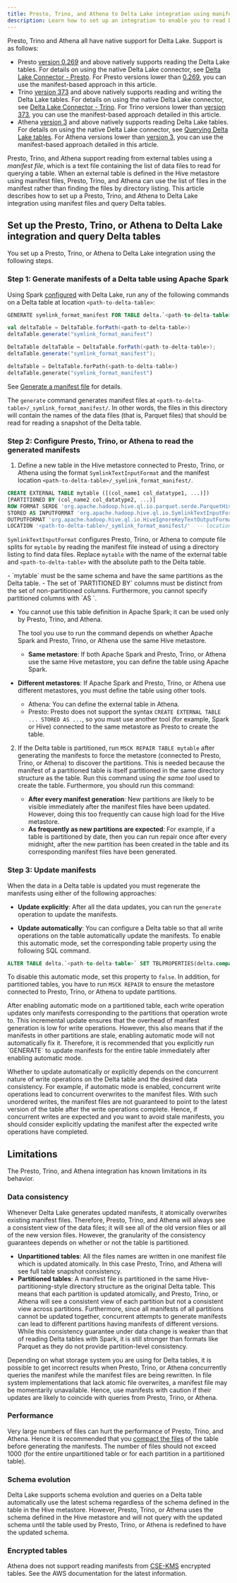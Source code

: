```yaml
---
title: Presto, Trino, and Athena to Delta Lake integration using manifests
description: Learn how to set up an integration to enable you to read Delta tables from Presto, Trino, and Athena.
---
```



<Aside type="caution" title="Important">

Presto, Trino and Athena all have native support for Delta Lake. Support is as follows:

- Presto [version 0.269](https://prestodb.io/docs/0.269/release/release-0.269.html#delta-lake-connector-changes) and above natively supports reading the Delta Lake tables. For details on using the native Delta Lake connector, see [Delta Lake Connector - Presto](https://prestodb.io/docs/current/connector/deltalake.html). For Presto versions lower than [0.269](https://prestodb.io/docs/0.269/release/release-0.269.html#delta-lake-connector-changes), you can use the manifest-based approach in this article.
- Trino [version 373](https://trino.io/docs/current/release/release-373.html) and above natively supports reading and writing the Delta Lake tables. For details on using the native Delta Lake connector, see [Delta Lake Connector - Trino](https://trino.io/docs/current/connector/delta-lake.html). For Trino versions lower than [version 373](https://trino.io/docs/current/release/release-373.html), you can use the manifest-based approach detailed in this article.
- Athena [version 3](https://docs.aws.amazon.com/athena/latest/ug/engine-versions-reference-0003.html) and above natively supports reading Delta Lake tables. For details on using the native Delta Lake connector, see [Querying Delta Lake tables](https://docs.aws.amazon.com/athena/latest/ug/delta-lake-tables.html). For Athena versions lower than [version 3](https://docs.aws.amazon.com/athena/latest/ug/engine-versions-reference-0003.html), you can use the manifest-based approach detailed in this article.

</Aside>

Presto, Trino, and Athena support reading from external tables using a _manifest file_, which is a text file containing the list of data files to read for querying a table. When an external table is defined in the Hive metastore using manifest files, Presto, Trino, and Athena can use the list of files in the manifest rather than finding the files by directory listing. This article describes how to set up a Presto, Trino, and Athena to Delta Lake integration using manifest files and query Delta tables.

## Set up the Presto, Trino, or Athena to Delta Lake integration and query Delta tables

You set up a Presto, Trino, or Athena to Delta Lake integration using the following steps.

### Step 1: Generate manifests of a Delta table using Apache Spark

Using Spark [configured](/quick-start#set-up-apache-spark-with-delta-lake) with Delta Lake, run any of the following commands on a Delta table at location `<path-to-delta-table>`:

<Tabs>
<TabItem value="sql" label="SQL" default>

```sql
GENERATE symlink_format_manifest FOR TABLE delta.`<path-to-delta-table>`
```

</TabItem>
<TabItem value="scala" label="Scala">

```scala
val deltaTable = DeltaTable.forPath(<path-to-delta-table>)
deltaTable.generate("symlink_format_manifest")
```

</TabItem>
<TabItem value="java" label="Java">

```java
DeltaTable deltaTable = DeltaTable.forPath(<path-to-delta-table>);
deltaTable.generate("symlink_format_manifest");
```

</TabItem>
<TabItem value="python" label="Python">

```python
deltaTable = DeltaTable.forPath(<path-to-delta-table>)
deltaTable.generate("symlink_format_manifest")
```

</TabItem>
</Tabs>

See [Generate a manifest file](delta-utility.html#generate-a-manifest-file) for details.

The `generate` command generates manifest files at `<path-to-delta-table>/_symlink_format_manifest/`. In other words, the files in this directory will contain the names of the data files (that is, Parquet files) that should be read for reading a snapshot of the Delta table.

### Step 2: Configure Presto, Trino, or Athena to read the generated manifests

1. Define a new table in the Hive metastore connected to Presto, Trino, or Athena using the format `SymlinkTextInputFormat` and the manifest location `<path-to-delta-table>/_symlink_format_manifest/`.

```sql
CREATE EXTERNAL TABLE mytable ([(col_name1 col_datatype1, ...)])
[PARTITIONED BY (col_name2 col_datatype2, ...)]
ROW FORMAT SERDE 'org.apache.hadoop.hive.ql.io.parquet.serde.ParquetHiveSerDe'
STORED AS INPUTFORMAT 'org.apache.hadoop.hive.ql.io.SymlinkTextInputFormat'
OUTPUTFORMAT 'org.apache.hadoop.hive.ql.io.HiveIgnoreKeyTextOutputFormat'
LOCATION '<path-to-delta-table>/_symlink_format_manifest/'  -- location of the generated manifest
```

`SymlinkTextInputFormat` configures Presto, Trino, or Athena to compute file splits for `mytable` by reading the manifest file instead of using a directory listing to find data files. Replace `mytable` with the name of the external table and `<path-to-delta-table>` with the absolute path to the Delta table.

<Aside type="caution" title="Important">
  - `mytable` must be the same schema and have the same partitions as the Delta table.
  - The set of `PARTITIONED BY` columns must be distinct from the set of non-partitioned columns. Furthermore, you cannot specify partitioned columns with `AS <select-statement>`.
</Aside>

- You cannot use this table definition in Apache Spark; it can be used only by Presto, Trino, and Athena.

  The tool you use to run the command depends on whether Apache Spark and Presto, Trino, or Athena use the same Hive metastore.

  - **Same metastore**: If both Apache Spark and Presto, Trino, or Athena use the same Hive metastore, you can define the table using Apache Spark.

- **Different metastores**: If Apache Spark and Presto, Trino, or Athena use different metastores, you must define the table using other tools.

  - Athena: You can define the external table in Athena.
  - Presto: Presto does not support the syntax `CREATE EXTERNAL TABLE ... STORED AS ...`, so you must use another tool (for example, Spark or Hive) connected to the same metastore as Presto to create the table.

2. If the Delta table is partitioned, run `MSCK REPAIR TABLE mytable` after generating the manifests to force the metastore (connected to Presto, Trino, or Athena) to discover the partitions. This is needed because the manifest of a partitioned table is itself partitioned in the same directory structure as the table. Run this command using _the same tool_ used to create the table. Furthermore, you should run this command:

   - **After every manifest generation**: New partitions are likely to be visible immediately after the manifest files have been updated. However, doing this too frequently can cause high load for the Hive metastore.
   - **As frequently as new partitions are expected**: For example, if a table is partitioned by date, then you can run repair once after every midnight, after the new partition has been created in the table and its corresponding manifest files have been generated.

### Step 3: Update manifests

When the data in a Delta table is updated you must regenerate the manifests using either of the following approaches:

- **Update explicitly**: After all the data updates, you can run the `generate` operation to update the manifests.

- **Update automatically**: You can configure a Delta table so that all write operations on the table automatically update the manifests. To enable this automatic mode, set the corresponding table property using the following SQL command.

```sql
ALTER TABLE delta.`<path-to-delta-table>` SET TBLPROPERTIES(delta.compatibility.symlinkFormatManifest.enabled=true)
```

To disable this automatic mode, set this property to `false`. In addition, for partitioned tables, you have to run `MSCK REPAIR` to ensure the metastore connected to Presto, Trino, or Athena to update partitions.

<Aside type="note">
  After enabling automatic mode on a partitioned table, each write operation
  updates only manifests corresponding to the partitions that operation wrote
  to. This incremental update ensures that the overhead of manifest generation
  is low for write operations. However, this also means that if the manifests in
  other partitions are stale, enabling automatic mode will not automatically fix
  it. Therefore, it is recommended that you explicitly run `GENERATE` to update
  manifests for the entire table immediately after enabling automatic mode.
</Aside>

Whether to update automatically or explicitly depends on the concurrent nature of write operations on the Delta table and the desired data consistency. For example, if automatic mode is enabled, concurrent write operations lead to concurrent overwrites to the manifest files. With such unordered writes, the manifest files are not guaranteed to point to the latest version of the table after the write operations complete. Hence, if concurrent writes are expected and you want to avoid stale manifests, you should consider explicitly updating the manifest after the expected write operations have completed.

## Limitations

The Presto, Trino, and Athena integration has known limitations in its behavior.

### Data consistency

Whenever Delta Lake generates updated manifests, it atomically overwrites existing manifest files. Therefore, Presto, Trino, and Athena will always see a consistent view of the data files; it will see all of the old version files or all of the new version files. However, the granularity of the consistency guarantees depends on whether or not the table is partitioned.

- **Unpartitioned tables**: All the files names are written in one manifest file which is updated atomically. In this case Presto, Trino, and Athena will see full table snapshot consistency.
- **Partitioned tables**: A manifest file is partitioned in the same Hive-partitioning-style directory structure as the original Delta table. This means that each partition is updated atomically, and Presto, Trino, or Athena will see a consistent view of each partition but not a consistent view across partitions. Furthermore, since all manifests of all partitions cannot be updated together, concurrent attempts to generate manifests can lead to different partitions having manifests of different versions. While this consistency guarantee under data change is weaker than that of reading Delta tables with Spark, it is still stronger than formats like Parquet as they do not provide partition-level consistency.

Depending on what storage system you are using for Delta tables, it is possible to get incorrect results when Presto, Trino, or Athena concurrently queries the manifest while the manifest files are being rewritten. In file system implementations that lack atomic file overwrites, a manifest file may be momentarily unavailable. Hence, use manifests with caution if their updates are likely to coincide with queries from Presto, Trino, or Athena.

### Performance

Very large numbers of files can hurt the performance of Presto, Trino, and Athena. Hence it is recommended that you [compact the files](/best-practices#compact-files) of the table before generating the manifests. The number of files should not exceed 1000 (for the entire unpartitioned table or for each partition in a partitioned table).

### Schema evolution

Delta Lake supports schema evolution and queries on a Delta table automatically use the latest schema regardless of the schema defined in the table in the Hive metastore. However, Presto, Trino, or Athena uses the schema defined in the Hive metastore and will not query with the updated schema until the table used by Presto, Trino, or Athena is redefined to have the updated schema.

### Encrypted tables

Athena does not support reading manifests from [CSE-KMS](https://docs.aws.amazon.com/emr/latest/ManagementGuide/emr-emrfs-encryption-cse.html) encrypted tables. See the AWS documentation for the latest information.
